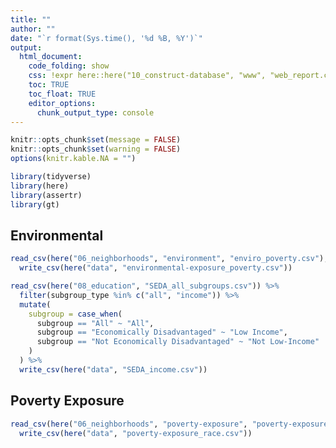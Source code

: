 ```yaml
---
title: ""
author: ""
date: "`r format(Sys.time(), '%d %B, %Y')`"
output:
  html_document:
    code_folding: show
    css: !expr here::here("10_construct-database", "www", "web_report.css")
    toc: TRUE
    toc_float: TRUE
    editor_options: 
      chunk_output_type: console
---
```


<style>
@import url('https://fonts.googleapis.com/css?family=Lato&display=swap');
</style>

<link rel="stylesheet" href="//fonts.googleapis.com/css?family=Lato" />

```r
knitr::opts_chunk$set(message = FALSE)
knitr::opts_chunk$set(warning = FALSE)
options(knitr.kable.NA = "")

```

```r
library(tidyverse)
library(here)
library(assertr)
library(gt)

```

## Environmental 

```r
read_csv(here("06_neighborhoods", "environment", "enviro_poverty.csv"), guess_max = 5000) %>%
  write_csv(here("data", "environmental-exposure_poverty.csv"))

```

```r
read_csv(here("08_education", "SEDA_all_subgroups.csv")) %>%
  filter(subgroup_type %in% c("all", "income")) %>%
  mutate(
    subgroup = case_when(
      subgroup == "All" ~ "All",
      subgroup == "Economically Disadvantaged" ~ "Low Income",
      subgroup == "Not Economically Disadvantaged" ~ "Not Low-Income"
    )
  ) %>%
  write_csv(here("data", "SEDA_income.csv"))

```

## Poverty Exposure

```r
read_csv(here("06_neighborhoods", "poverty-exposure", "poverty-exposure_race-ethnicity.csv"), guess_max = 5000) %>%
  write_csv(here("data", "poverty-exposure_race.csv"))

```




